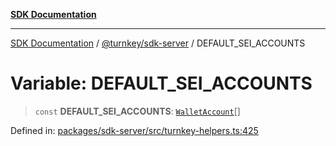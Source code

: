 [**SDK Documentation**](../../../README.mdx)

***

[SDK Documentation](../../../packages.mdx) / [@turnkey/sdk-server](../README.mdx) / DEFAULT\_SEI\_ACCOUNTS

# Variable: DEFAULT\_SEI\_ACCOUNTS

> `const` **DEFAULT\_SEI\_ACCOUNTS**: [`WalletAccount`](../interfaces/WalletAccount.mdx)[]

Defined in: [packages/sdk-server/src/turnkey-helpers.ts:425](https://github.com/tkhq/sdk/blob/e1b1a69bdd608320aaf03cc2dbbf68dc0c52b28d/packages/sdk-server/src/turnkey-helpers.ts#L425)
